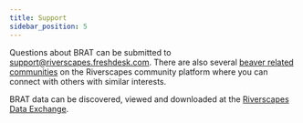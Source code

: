 ```yaml
---
title: Support
sidebar_position: 5
---
```


Questions about BRAT can be submitted to [support@riverscapes.freshdesk.com](mailto:support@riverscapes.freshdesk.com). There are also several [beaver related communities](https://www.riverscapes.net/topics) on the Riverscapes community platform where you can connect with others with similar interests.

BRAT data can be discovered, viewed and downloaded at the [Riverscapes Data Exchange](https://data.riverscapes.net/s?type=Project&projectTypeId=riverscapes_brat&view=map).